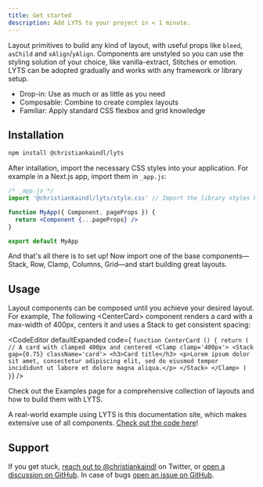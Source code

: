 ```yaml
---
title: Get started
description: Add LYTS to your project in < 1 minute.
---
```




Layout primitives to build any kind of layout, with useful props like `bleed`, `asChild` and `xAlign`/`yAlign`. Components are unstyled so you can use the styling solution of your choice, like vanilla-extract, Stitches or emotion. LYTS can be adopted gradually and works with any framework or library setup.

- Drop-in: Use as much or as little as you need
- Composable: Combine to create complex layouts
- Familiar: Apply standard CSS flexbox and grid knowledge

## Installation

```sh
npm install @christiankaindl/lyts
```

After intallation, import the necessary CSS styles into your application. For example in a Next.js app, import them in `_app.js`:

```jsx
/* _app.js */
import '@christiankaindl/lyts/style.css' // Import the library styles here

function MyApp({ Component, pageProps }) {
  return <Component {...pageProps} />
}

export default MyApp
```

And that's all there is to set up! Now import one of the base components—<Link href='/components/stack'>Stack</Link>, <Link href='/components/row'>Row</Link>, <Link href='/components/clamp'>Clamp</Link>, <Link href='/components/columns'>Columns</Link>, <Link href='/components/grid'>Grid</Link>—and start building great layouts.

## Usage

Layout components can be composed until you achieve your desired layout. For example, The following \<CenterCard> component renders a card with a max-width of 400px, centers it and uses a <Link href='/components/stack'><a>Stack</a></Link> to get consistent spacing:

<CodeEditor
  defaultExpanded
  code={
`function CenterCard () {
  return (
    // A card with clamped 400px and centered
    <Clamp clamp='400px'>
      <Stack gap={0.75} className='card'>
        <h3>Card title</h3>
        <p>Lorem ipsum dolor sit amet, consectetur adipiscing elit, sed do eiusmod tempor incididunt ut labore et dolore magna aliqua.</p>
      </Stack>
    </Clamp>
  )
}`}
/>

Check out the <Link href='/examples'>Examples</Link> page for a comprehensive collection of layouts and how to build them with LYTS.

A real-world example using LYTS is this documentation site, which makes extensive use of all components. [Check out the code here](https://github.com/christiankaindl/LYTS-website/)!

## Support

If you get stuck, [reach out to @christiankaindl](https://twitter.com/christiankaindl) on Twitter, or [open a discussion on GitHub](https://github.com/christiankaindl/LYTS/discussions). In case of bugs [open an issue on GitHub](https://github.com/christiankaindl/LYTS/issues).
